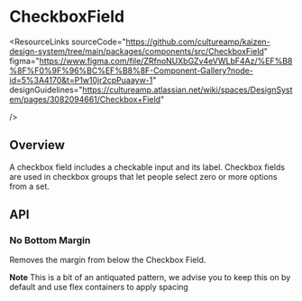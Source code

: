 
<Meta of={CheckboxFieldStories} />

# CheckboxField

<ResourceLinks
  sourceCode="https://github.com/cultureamp/kaizen-design-system/tree/main/packages/components/src/CheckboxField"
  figma="https://www.figma.com/file/ZRfnoNUXbGZv4eVWLbF4Az/%EF%B8%8F%F0%9F%96%BC%EF%B8%8F-Component-Gallery?node-id=5%3A4170&t=P1w10jr2cpPuaayw-1"
  designGuidelines="https://cultureamp.atlassian.net/wiki/spaces/DesignSystem/pages/3082094661/Checkbox+Field"

/>

<KAIOInstallation exportNames="CheckboxField" />

## Overview

A checkbox field includes a checkable input and its label. Checkbox fields are used in checkbox groups that let people select zero or more options from a set.

<Canvas of={CheckboxFieldStories.Playground} />
<Controls of={CheckboxFieldStories.Playground} />

## API

### No Bottom Margin
Removes the margin from below the Checkbox Field.

**Note** This is a bit of an antiquated pattern, we advise you to keep this on by default and use flex containers to apply spacing
<Canvas of={CheckboxFieldStories.NoBottomMargin} />
